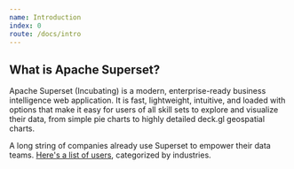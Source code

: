 ```yaml
---
name: Introduction
index: 0
route: /docs/intro
---
```


What is Apache Superset?
-------------

Apache Superset (Incubating) is a modern, enterprise-ready business intelligence web application. It is fast, lightweight, intuitive, and loaded with options that make it easy for users of all skill sets to explore and visualize their data, from simple pie charts to highly detailed deck.gl geospatial charts.

A long string of companies already use Superset to empower their data teams. [Here's a list of users](https://github.com/apache/incubator-superset/blob/master/INTHEWILD.md), categorized by industries.
